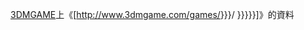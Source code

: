 [[3DMGAME]]上《[http://www.3dmgame.com/games/{{{1|{{{id}}}}}}/ {{{2|{{{name|{{PAGENAME}}}}}}}}]》的資料{{zh-hans}}<noinclude>{{Documentation}}</noinclude>